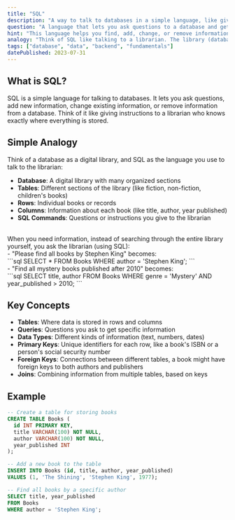 ```yaml
---
title: "SQL"
description: "A way to talk to databases in a simple language, like giving instructions to a librarian to find and organize books."
question: "A language that lets you ask questions to a database and get answers back?"
hint: "This language helps you find, add, change, or remove information stored in a database, like asking a librarian to find a specific book."
analogy: "Think of SQL like talking to a librarian. The library (database) has many books (data) organized in different sections (tables). When you want to find a book, you ask the librarian (using SQL) something like 'Can you find me all the mystery books written by Stephen King?' The librarian knows exactly where to look and brings back just the books you asked for. SQL works the same way - it's a simple language that lets you ask questions to a database and get back exactly the information you need."
tags: ["database", "data", "backend", "fundamentals"]
datePublished: 2023-07-31
---
```


## What is SQL?

SQL is a simple language for talking to databases. It lets you ask questions, add new information, change existing information, or remove information from a database. Think of it like giving instructions to a librarian who knows exactly where everything is stored.

## Simple Analogy

Think of a database as a digital library, and SQL as the language you use to talk to the librarian:
<br/>
- **Database**: A digital library with many organized sections
- **Tables**: Different sections of the library (like fiction, non-fiction, children's books)
- **Rows**: Individual books or records
- **Columns**: Information about each book (like title, author, year published)
- **SQL Commands**: Questions or instructions you give to the librarian
<br/>
When you need information, instead of searching through the entire library yourself, you ask the librarian (using SQL):
<br/>
- "Please find all books by Stephen King" becomes:
<br/>
  ```sql
  SELECT * FROM Books WHERE author = 'Stephen King';
  ```
<br/>
- "Find all mystery books published after 2010" becomes:
<br/>
  ```sql
  SELECT title, author FROM Books 
  WHERE genre = 'Mystery' AND year_published > 2010;
  ```

## Key Concepts

- **Tables**: Where data is stored in rows and columns
- **Queries**: Questions you ask to get specific information
- **Data Types**: Different kinds of information (text, numbers, dates)
- **Primary Keys**: Unique identifiers for each row, like a book's ISBN or a person's social security number
- **Foreign Keys**: Connections between different tables, a book might have foreign keys to both authors and publishers
- **Joins**: Combining information from multiple tables, based on keys

## Example

```sql
-- Create a table for storing books
CREATE TABLE Books (
  id INT PRIMARY KEY,
  title VARCHAR(100) NOT NULL,
  author VARCHAR(100) NOT NULL,
  year_published INT
);

-- Add a new book to the table
INSERT INTO Books (id, title, author, year_published) 
VALUES (1, 'The Shining', 'Stephen King', 1977);

-- Find all books by a specific author
SELECT title, year_published 
FROM Books 
WHERE author = 'Stephen King';
``` 